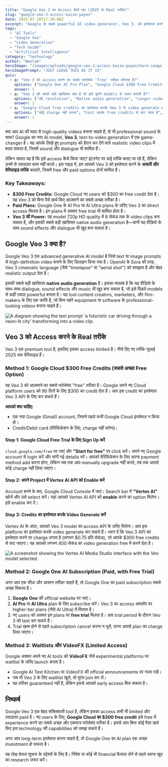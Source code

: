 ```yaml
---
title: "Google Veo 3 का Access कैसे पाएं (2025 के Real तरीके)"
slug: "google-veo-3-access-kaise-payen"
date: 2025-07-18T17:30:00Z
excerpt: "Google के सबसे powerful AI video generator, Veo 3, को इस्तेमाल करने के असली तरीके जानें। इस गाइड में हमने Google Cloud के $300 free credits और paid plans के बारे में विस्तार से बताया है।"
tags:
  - "AI Tools"
  - "Google Veo"
  - "Video Generation"
  - "Tech Guide"
  - "Artificial Intelligence"
category: "technology"
author: "Neelam"
heroImage: "/images/uploads/google-veo-3-access-kaise-payen/hero-image.jpg"
heroImagePrompt: "JUST LEAVE THIS AS IT IS"
quiz:
  - q: "Veo 3 को access करने का सबसे भरोसेमंद 'free' तरीका कौनसा है?"
    options: ["Google One AI Pro Plan", "Google Cloud $300 Free Credits", "YouTube Premium"]
    answer: 1
  - q: "Veo 3 की सबसे बड़ी खासियत क्या है जो इसे पुराने models से अलग बनाती है?"
    options: ["4K resolution", "Native audio generation", "Longer video length"]
    answer: 1
  - q: "Google Cloud free credits का इस्तेमाल करके Veo 3 से video generate करने पर क्या होता है?"
    options: ["कोई charge नहीं लगता", "Cost आपके free credits से कट जाता है", "आपको credit card से pay करना पड़ता है"]
    answer: 1
---
```


क्या आप AI की मदद से high-quality videos बनाना चाहते हैं, वो भी professional sound के साथ? Google का नया AI model, **Veo 3**, text-to-video generation में एक game-changer है। यह आपके लिखे हुए prompts को हैरान कर देने वाले realistic video clips में बदल सकता है, जिसमें sound और dialogue भी शामिल हैं।

लेकिन सवाल यह है कि इसे access कैसे किया जाए? इंटरनेट पर कई तरीके बताए जा रहे हैं, लेकिन उनमें से ज़्यादातर काम नहीं करते। इस गाइड में, हम आपको Veo 3 को इस्तेमाल करने के **असली और वेरिफाइड तरीके** बताएंगे, जिसमें free और paid options दोनों शामिल हैं।

### Key Takeaways:
*   **$300 Free Credits:** Google Cloud नए users को $300 का free credit देता है। यह Veo 3 को बिना पैसे खर्च किए आज़माने का सबसे अच्छा तरीका है।
*   **Paid Plans:** Google One के AI Pro या AI Ultra plans के ज़रिए Veo 3 का direct access मिलता है। इन plans में अक्सर free trial भी शामिल होता है।
*   **Veo 3 की Power:** यह model 720p HD quality में 8 सेकंड तक के video clips बना सकता है, और इसकी सबसे बड़ी खासियत native audio generation है—यानी यह वीडियो के साथ sound effects और dialogue भी खुद बना सकता है।

## Google Veo 3 क्या है?

Google Veo 3 एक advanced generative AI model है जिसे text या image prompts से high-definition video बनाने के लिए डिज़ाइन किया गया है। OpenAI के Sora की तरह, Veo 3 cinematic language (जैसे "timelapse" या "aerial shot") को समझता है और बेहद realistic output देता है।

इसकी सबसे बड़ी खासियत **native audio generation** है। इसका मतलब है कि यह वीडियो के साथ-साथ dialogue, sound effects और music भी खुद बना सकता है, जो इसे पिछले models से कहीं ज़्यादा powerful बनाता है। यह tool content creators, marketers, और film-makers के लिए एक क्रांति है, जो बिना महंगे equipment या software के professional-looking videos बनाना चाहते हैं।

![A diagram showing the text prompt 'a futuristic car driving through a neon-lit city' transforming into a video clip.](/images/uploads/google-veo-3-access-kaise-payen/veo-3-text-to-video.png)

## Veo 3 को Access करने के Real तरीके

Veo 3 एक premium tool है, इसलिए इसका access limited है। नीचे दिए गए तरीके जुलाई 2025 तक वेरिफाइड हैं।

### Method 1: Google Cloud $300 Free Credits (सबसे अच्छा Free Option)

यह Veo 3 को आज़माने का सबसे भरोसेमंद "free" तरीका है। Google अपने नए Cloud platform users को 90 दिनों के लिए $300 का credit देता है। आप इस credit का इस्तेमाल Veo 3 API के लिए कर सकते हैं।

**आपको क्या चाहिए:**
*   एक नया Google (Gmail) account, जिसने पहले कभी Google Cloud इस्तेमाल न किया हो।
*   Credit/Debit card (वेरिफिकेशन के लिए, charge नहीं लगेगा)।

#### Step 1: Google Cloud Free Trial के लिए Sign Up करें
`cloud.google.com/free` पर जाएं और **"Start for free"** पर click करें। अपने नए Google account से login करें और मांगी गई details भरें। आपको वेरिफिकेशन के लिए अपना payment method add करना होगा, लेकिन जब तक आप manually upgrade नहीं करते, तब तक आपसे कोई charge नहीं लिया जाएगा।

#### Step 2: अपने Project में Vertex AI API को Enable करें
Account बनने के बाद, Google Cloud Console में जाएं। Search bar में **"Vertex AI"** खोजें और उसे select करें। यहां आपको Vertex AI API को **enable** करने का option मिलेगा। इसे enable कर दें।

#### Step 3: Credits का इस्तेमाल करके Video Generate करें
Vertex AI के अंदर, आपको Veo 3 model का access API के ज़रिए मिलेगा। आप इस platform का इस्तेमाल करके video generate कर सकते हैं। ध्यान दें कि Veo 3 API का इस्तेमाल करने पर charge लगता है (लगभग $0.75 प्रति सेकंड), जो आपके $300 free credits से कट जाएगा। यह आपको लगभग 400 सेकंड का video generation free में करने देता है।

![A screenshot showing the Vertex AI Media Studio interface with the Veo model selected.](/images/uploads/google-veo-3-access-kaise-payen/vertex-ai-media-studio.png)

### Method 2: Google One AI Subscription (Paid, with Free Trial)

अगर आप एक सीधा और आसान तरीका चाहते हैं, तो Google One का paid subscription सबसे अच्छा विकल्प है।
1.  **Google One** की official website पर जाएं।
2.  **AI Pro** या **AI Ultra** plan के लिए subscribe करें। Veo 3 का access आमतौर पर higher-tier plans (जैसे AI Ultra) में मिलता है।
3.  नए users को अक्सर इन plans पर **free trial** मिलता है। आप trial period के दौरान Veo 3 को test कर सकते हैं।
4.  Trial खत्म होने से पहले subscription cancel करना न भूलें, वरना आपसे plan का charge लिया जाएगा।

### Method 3: Waitlists और VideoFX (Limited Access)

Google अक्सर अपने नए AI tools को **VideoFX** जैसे experimental platforms पर waitlist के ज़रिए launch करता है।
*   Google AI Test Kitchen या VideoFX की official announcements पर नज़र रखें।
*   जब भी Veo 3 के लिए waitlist खुले, तो तुरंत join कर लें।
*   यह तरीका guaranteed नहीं है, लेकिन इससे आपको early access मिल सकता है।

## निष्कर्ष

Google Veo 3 एक बेहद शक्तिशाली tool है, लेकिन इसका access अभी भी limited और ज़्यादातर paid है। नए users के लिए, **Google Cloud का $300 free credit** इसे free में experience करने का सबसे अच्छा और एकमात्र भरोसेमंद तरीका है। इससे आप बिना कोई पैसा खर्च किए इस technology की capabilities को समझ सकते हैं।

अगर आप long-term इस्तेमाल करना चाहते हैं, तो Google One का AI plan एक अच्छा investment हो सकता है।

यह लेख केवल सूचना के उद्देश्यों के लिए है। निवेश या कोई भी financial फैसला लेने से पहले अपना खुद का research ज़रूर करें।